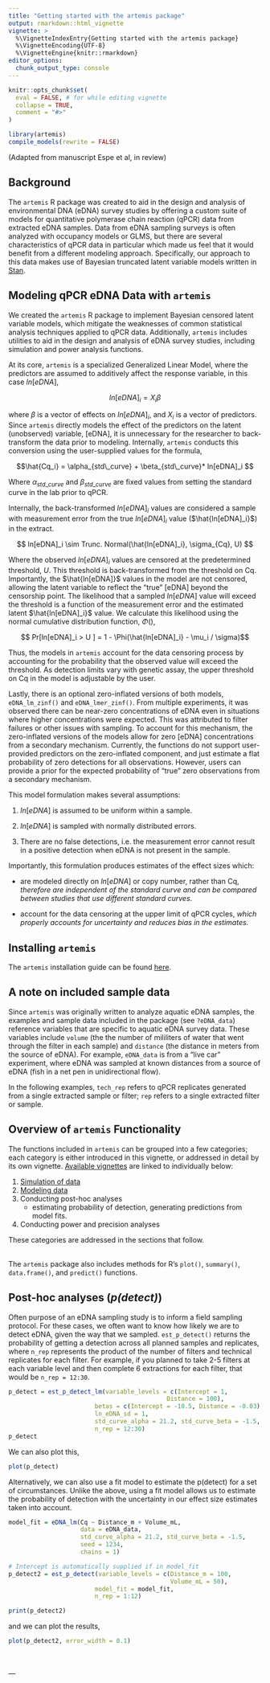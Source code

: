 ```yaml
---
title: "Getting started with the artemis package"
output: rmarkdown::html_vignette
vignette: >
  %\VignetteIndexEntry{Getting started with the artemis package}
  %\VignetteEncoding{UTF-8}
  %\VignetteEngine{knitr::rmarkdown}
editor_options: 
  chunk_output_type: console
---
```


```r
knitr::opts_chunk$set(
  eval = FALSE, # for while editing vignette
  collapse = TRUE,
  comment = "#>"
)
```

```r
library(artemis)
compile_models(rewrite = FALSE)
```
(Adapted from manuscript Espe et al, in review)

## Background

The `artemis` R package was created to aid in the design and analysis of
environmental DNA (eDNA) survey studies by offering a custom suite of
models for quantitative polymerase chain reaction (qPCR) data from extracted eDNA samples. Data from eDNA sampling surveys is often analyzed with occupancy models or GLMS, but there are
several characteristics of qPCR data in particular which made us feel that it would
benefit from a different modeling approach.  Specifically, our approach to this data makes use of Bayesian truncated latent variable models written in [Stan](https://mc-stan.org).


## Modeling qPCR eDNA Data with `artemis`

We created the `artemis` R package to implement Bayesian censored
latent variable models, which mitigate the weaknesses of common
statistical analysis techniques applied to qPCR data. Additionally,
`artemis` includes utilities to aid in the design and analysis of eDNA
survey studies, including simulation and power analysis functions.

At its core, `artemis` is a specialized Generalized Linear
Model, where the predictors are assumed to additively affect the
response variable, in this case $ln[eDNA]$, 

$$ ln[eDNA]_{i} = X_{i} \beta $$ 

where $\beta$ is a vector of effects on $ln[eDNA]_{i}$, and $X_{i}$
is a vector of predictors.  Since `artemis` directly models the
effect of the predictors on the latent (unobserved) variable, [eDNA],
it is unnecessary for the researcher to back-transform the data prior
to modeling. Internally, `artemis` conducts this conversion using the
user-supplied values for the formula,

$$\hat{Cq_i} = \alpha_{std\_curve} + \beta_{std\_curve}* ln[eDNA]_i  $$

Where $\alpha_{std\_curve}$ and $\beta_{std\_curve}$ are fixed values
from setting the standard curve in the lab prior to qPCR.  

Internally, the back-transformed $ln[eDNA]_i$ values are considered a
sample with measurement error from the true $ln[eDNA]_i$ value
($\hat{ln[eDNA]_i}$) in the extract. 

$$ ln[eDNA]_i \sim Trunc. Normal(\hat{ln[eDNA]_i}, \sigma_{Cq}, U) $$

Where the observed $ln[eDNA]_i$ values are censored at the
predetermined threshold, $U$. This threshold is back-transformed from
the threshold on Cq. Importantly, the $\hat{ln[eDNA]}$ values in
the model are not censored, allowing the latent variable to reflect the "true"
[eDNA] beyond the censorship point. The likelihood that a sampled $ln[eDNA]$
value will exceed the threshold is a function of the measurement error
and the estimated latent $\hat{ln[eDNA]_i}$ value. We calculate this
likelihood using the normal
cumulative distribution function, $\Phi()$,

$$ Pr[ln[eDNA]_i > U ] = 1 - \Phi(\hat{ln[eDNA]_i} - \mu_i / \sigma)$$

Thus, the models in `artemis` account for the data censoring process by
accounting for the probability that the observed value will exceed the
threshold. As detection limits vary with genetic assay, the upper
threshold on Cq in the model is adjustable by the user.

Lastly, there is an optional zero-inflated versions of both models,
`eDNA_lm_zinf()` and `eDNA_lmer_zinf()`. From multiple experiments, it
was observed there can be near-zero concentrations of eDNA even in
situations where higher concentrations were expected. This was
attributed to filter failures or other issues with sampling. To
account for this mechanism, the zero-inflated versions of the models
allow for zero [eDNA] concentrations from a secondary
mechanism. Currently, the functions do not support user-provided
predictors on the zero-inflated component, and just estimate a flat
probability of zero detections for all observations. However, users
can provide a prior for the expected probability of "true" zero
observations from a secondary mechanism.

This model formulation makes several assumptions:
 
  1. $ln[eDNA]$ is assumed to be uniform within a sample.
  
  2. $ln[eDNA]$ is sampled with normally distributed errors.
  	
  3. There are no false detections, i.e. the measurement error cannot
    result in a positive detection when eDNA is not present in the
    sample. 

Importantly, this formulation produces estimates of the effect sizes
which:

  - are modeled directly on $ln[eDNA]$ or copy number, rather than Cq, *therefore are independent of the standard curve and can be compared between studies that use different standard curves*. 
  
  - account for the data censoring at the upper limit of qPCR
    cycles, *which properly accounts for uncertainty and reduces bias in the estimates.*
	

## Installing `artemis` 

The `artemis` installation guide can be found [here](https://fishsciences.github.io/artemis/articles/artemis-installation-guide.html).


## A note on included sample data

Since `artemis` was originally written to analyze aquatic eDNA samples, the examples and sample data included in the package (see `?eDNA_data`) reference
variables that are specific to aquatic eDNA survey data. These variables include `volume`
(the the number of mililiters of water that went through the filter in
each sample) and `distance` (the distance in meters from the source of
eDNA).  For example, `eDNA_data` is from a "live car" experiment, where eDNA was sampled at known distances from a source of eDNA (fish in a net pen in unidirectional flow). 

In the following examples, `tech_rep` refers to qPCR replicates generated
 from a single extracted sample or filter; `rep` refers to a single extracted filter or sample.

## Overview of `artemis` Functionality

The functions included in `artemis` can be grouped into a few categories; each category is either introduced in this vignette, or addressed in detail by its own vignette.  [Available vignettes](https://fishsciences.github.io/artemis/articles/) are linked to individually below:

1. [Simulation of data](https://fishsciences.github.io/artemis/articles/simulation.html)
2. [Modeling data](https://fishsciences.github.io/artemis/articles/modeling.html)
3. Conducting post-hoc analyses
      * estimating probability of detection, generating predictions from model fits.
4. Conducting power and precision analyses

These categories are addressed in the sections that follow.    
<br>

The `artemis` package also includes methods for R's `plot()`, `summary()`, `data.frame()`, and `predict()` functions.


## Post-hoc analyses (*p(detect)*)

Often purpose of an eDNA sampling study is to inform a field sampling protocol. For these cases, we often want to know how likely we are to detect eDNA, given the way that we sampled. `est_p_detect()` returns the probability of getting a detection across all planned samples and replicates, where `n_rep` represents the product of the number of filters and technical replicates for each filter.  For example, if you planned to take 2-5 filters at each variable level and then complete 6 extractions for each filter, that would be `n_rep = 12:30`.

```r
p_detect = est_p_detect_lm(variable_levels = c(Intercept = 1, 
                                            Distance = 100),
                        betas = c(Intercept = -10.5, Distance = -0.03),
                        ln_eDNA_sd = 1, 
                        std_curve_alpha = 21.2, std_curve_beta = -1.5,
                        n_rep = 12:30)
p_detect
```

We can also plot this,

```r
plot(p_detect)

```

Alternatively, we can also use a fit model to estimate the p(detect)
for a set of circumstances. Unlike the above, using a fit model allows
us to estimate the probability of detection with the uncertainty in
our effect size estimates taken into account.

```r
model_fit = eDNA_lm(Cq ~ Distance_m + Volume_mL, 
                    data = eDNA_data,
                    std_curve_alpha = 21.2, std_curve_beta = -1.5,
                    seed = 1234,
                    chains = 1)

# Intercept is automatically supplied if in model_fit
p_detect2 = est_p_detect(variable_levels = c(Distance_m = 100,
                                             Volume_mL = 50),
                        model_fit = model_fit, 
                        n_rep = 1:12)

print(p_detect2)

```

and we can plot the results,

```r
plot(p_detect2, error_width = 0.1)
```


<br>
<br>
---
<br>
<br>
